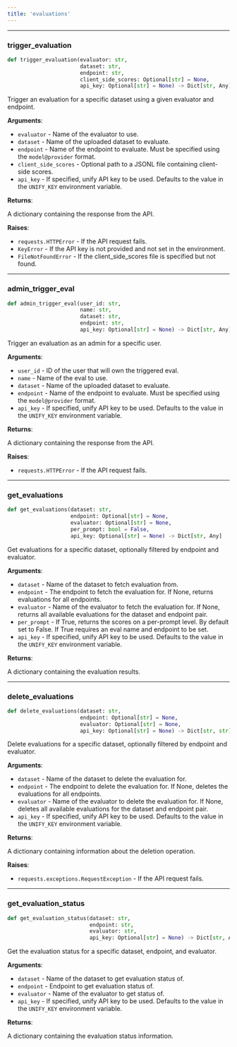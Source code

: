 ```yaml
---
title: 'evaluations'
---
```


<a id="utils.evaluations.trigger_evaluation"></a>

---

### trigger\_evaluation

```python
def trigger_evaluation(evaluator: str,
                       dataset: str,
                       endpoint: str,
                       client_side_scores: Optional[str] = None,
                       api_key: Optional[str] = None) -> Dict[str, Any]
```

Trigger an evaluation for a specific dataset using a given evaluator and endpoint.

**Arguments**:

- `evaluator` - Name of the evaluator to use.
- `dataset` - Name of the uploaded dataset to evaluate.
- `endpoint` - Name of the endpoint to evaluate. Must be specified using the `model@provider` format.
- `client_side_scores` - Optional path to a JSONL file containing client-side scores.
- `api_key` - If specified, unify API key to be used. Defaults to the value in the `UNIFY_KEY` environment variable.
  

**Returns**:

  A dictionary containing the response from the API.
  

**Raises**:

- `requests.HTTPError` - If the API request fails.
- `KeyError` - If the API key is not provided and not set in the environment.
- `FileNotFoundError` - If the client_side_scores file is specified but not found.

<a id="utils.evaluations.admin_trigger_eval"></a>

---

### admin\_trigger\_eval

```python
def admin_trigger_eval(user_id: str,
                       name: str,
                       dataset: str,
                       endpoint: str,
                       api_key: Optional[str] = None) -> Dict[str, Any]
```

Trigger an evaluation as an admin for a specific user.

**Arguments**:

- `user_id` - ID of the user that will own the triggered eval.
- `name` - Name of the eval to use.
- `dataset` - Name of the uploaded dataset to evaluate.
- `endpoint` - Name of the endpoint to evaluate. Must be specified using the `model@provider` format.
- `api_key` - If specified, unify API key to be used. Defaults to the value in the `UNIFY_KEY` environment variable.
  

**Returns**:

  A dictionary containing the response from the API.
  

**Raises**:

- `requests.HTTPError` - If the API request fails.

<a id="utils.evaluations.get_evaluations"></a>

---

### get\_evaluations

```python
def get_evaluations(dataset: str,
                    endpoint: Optional[str] = None,
                    evaluator: Optional[str] = None,
                    per_prompt: bool = False,
                    api_key: Optional[str] = None) -> Dict[str, Any]
```

Get evaluations for a specific dataset, optionally filtered by endpoint and evaluator.

**Arguments**:

- `dataset` - Name of the dataset to fetch evaluation from.
- `endpoint` - The endpoint to fetch the evaluation for. If None, returns evaluations for all endpoints.
- `evaluator` - Name of the evaluator to fetch the evaluation for. If None, returns all available evaluations for the dataset and endpoint pair.
- `per_prompt` - If True, returns the scores on a per-prompt level. By default set to False. If True requires an eval name and endpoint to be set.
- `api_key` - If specified, unify API key to be used. Defaults to the value in the `UNIFY_KEY` environment variable.
  

**Returns**:

  A dictionary containing the evaluation results.

<a id="utils.evaluations.delete_evaluations"></a>

---

### delete\_evaluations

```python
def delete_evaluations(dataset: str,
                       endpoint: Optional[str] = None,
                       evaluator: Optional[str] = None,
                       api_key: Optional[str] = None) -> Dict[str, str]
```

Delete evaluations for a specific dataset, optionally filtered by endpoint and evaluator.

**Arguments**:

- `dataset` - Name of the dataset to delete the evaluation for.
- `endpoint` - The endpoint to delete the evaluation for. If None, deletes the evaluations for all endpoints.
- `evaluator` - Name of the evaluator to delete the evaluation for. If None, deletes all available evaluations for the dataset and endpoint pair.
- `api_key` - If specified, unify API key to be used. Defaults to the value in the `UNIFY_KEY` environment variable.
  

**Returns**:

  A dictionary containing information about the deletion operation.
  

**Raises**:

- `requests.exceptions.RequestException` - If the API request fails.

<a id="utils.evaluations.get_evaluation_status"></a>

---

### get\_evaluation\_status

```python
def get_evaluation_status(dataset: str,
                          endpoint: str,
                          evaluator: str,
                          api_key: Optional[str] = None) -> Dict[str, Any]
```

Get the evaluation status for a specific dataset, endpoint, and evaluator.

**Arguments**:

- `dataset` - Name of the dataset to get evaluation status of.
- `endpoint` - Endpoint to get evaluation status of.
- `evaluator` - Name of the evaluator to get status of.
- `api_key` - If specified, unify API key to be used. Defaults
  to the value in the `UNIFY_KEY` environment variable.
  

**Returns**:

  A dictionary containing the evaluation status information.

<a id="utils.custom_api_keys"></a>

